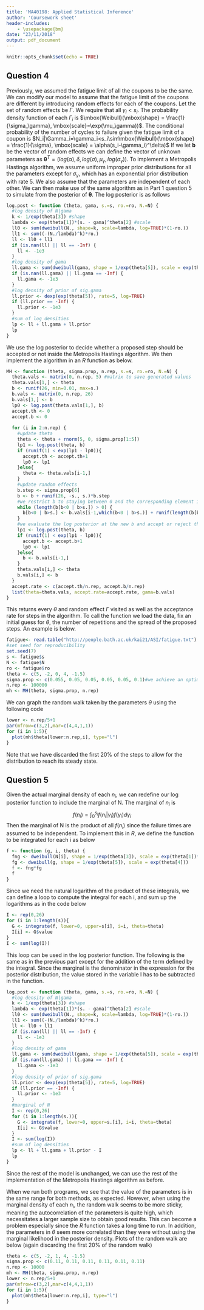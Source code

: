 ```yaml
---
title: 'MA40198: Applied Statistical Inference'
author: 'Coursework sheet'
header-includes:
    - \usepackage{bm}
date: "23/11/2018"
output: pdf_document
---
```


```r
knitr::opts_chunk$set(echo = TRUE)
```

## Question 4
Previously, we assumed the fatigue limit of all the coupons to be the same. We can modify our model to assume that the fatigue limit of the coupons are different by introducing random effects for each of the coupons. Let the set of random effects be $\Gamma$. We require that all $\gamma_i< s_i$. The probability density function of each $\Gamma_i$ is $\mbox{Weibull}(\mbox{shape} = \frac{1}{\sigma_\gamma}, \mbox{scale}=\exp(\mu_\gamma))$. The conditional probability of the number of cycles to failure given the fatigue limit of a coupon is  $N_i|\Gamma_i=\gamma_i<s_i\sim\mbox{Weibull}(\mbox{shape} = \frac{1}{\sigma}, \mbox{scale} = \alpha(s_i-\gamma_i)^\delta)$ If we let $\boldsymbol{b}$ be the vector of random effects we can define the vector of unknown parameters as $\boldsymbol{\theta}^T=(log(\alpha), \delta, log(\sigma), \mu_\gamma, log(\sigma_\gamma))$. To implement a Metropolis Hastings algorithm, we assume uniform improper prior distributions for all the parameters except for $\sigma_\gamma$, which has an exponential prior distribution with rate 5. We also assume that the parameters are independent of each other. We can then make use of the same algorithm as in Part 1 question 5 to simulate from the posterior of $\boldsymbol{\theta}$. The log posterior is as follows

```r
log.post <- function (theta, gama, s.=s, ro.=ro, N.=N) {
  #log density of N|gama
  k <- 1/exp(theta[3]) #shape
  lambda <- exp(theta[1])*(s. - gama)^theta[2] #scale
  ll0 <- sum(dweibull(N., shape=k, scale=lambda, log=TRUE)*(1-ro.))
  ll1 <- sum((-(N./lambda)^k)*ro.)
  ll <- ll0 + ll1
  if (is.nan(ll) || ll == -Inf) {
    ll <- -1e3
  }
  #log density of gama
  ll.gama <- sum(dweibull(gama, shape = 1/exp(theta[5]), scale = exp(theta[4]), log=TRUE))
  if (is.nan(ll.gama) || ll.gama == -Inf) {
    ll.gama <- -1e3
  }
  #log density of prior of sig.gama
  ll.prior <- dexp(exp(theta[5]), rate=5, log=TRUE)
  if (ll.prior == -Inf) {
    ll.prior <- -1e3
  }
  #sum of log densities
  lp <- ll + ll.gama + ll.prior
  lp
}
```

We use the log posterior to decide whether a proposed step should be accepted or not inside the Metropolis Hastings algorithm. We then implement the algorithm in an $R$ function as below.

```r
MH <- function (theta, sigma.prop, n.rep, s.=s, ro.=ro, N.=N) {
  theta.vals <- matrix(0, n.rep, 5) #matrix to save generated values
  theta.vals[1,] <- theta
  b <- runif(26, min=0.01, max=s.)
  b.vals <- matrix(0, n.rep, 26)
  b.vals[1,] <- b
  lp0 <- log.post(theta.vals[1,], b)
  accept.th <- 0
  accept.b <- 0
  
  for (i in 2:n.rep) {
    #update theta
    theta <- theta + rnorm(5, 0, sigma.prop[1:5])
    lp1 <- log.post(theta, b)
    if (runif(1) < exp(lp1 - lp0)){
      accept.th <- accept.th+1
      lp0 <- lp1
    }else{
      theta <- theta.vals[i-1,]
    }
    #update random effects
    b.step <- sigma.prop[6]
    b <- b + runif(26, -s., s.)*b.step
    #we restrict b to staying between 0 and the corresponding element in s
    while (length(b[b<0 | b>s.]) > 0) {
      b[b<0 | b>s.] <- b.vals[i-1,which(b<0 | b>s.)] + runif(length(b[b<0 | b>s.]), -s., s.)*b.step 
    }
    #we evaluate the log posterior at the new b and accept or reject the step
    lp1 <- log.post(theta, b)
    if (runif(1) < exp(lp1 - lp0)){
      accept.b <- accept.b+1
      lp0 <- lp1
    }else{
      b <- b.vals[i-1,]
    }
    theta.vals[i,] <- theta
    b.vals[i,] <- b
  }
  accept.rate <- c(accept.th/n.rep, accept.b/n.rep)
  list(theta=theta.vals, accept.rate=accept.rate, gama=b.vals)
}
```

This returns every $\theta$ and random effect $\Gamma$ visited as well as the acceptance rate for steps in the algorithm. To call the function we load the data, fix an initial guess for $\theta$, the number of repetitions and the spread of the proposed steps. An example is below.

```r
fatigue<- read.table("http://people.bath.ac.uk/kai21/ASI/fatigue.txt")
#set seed for reproducibility
set.seed(7)
s <- fatigue$s
N <- fatigue$N
ro <- fatigue$ro
theta <- c(5, -2, 0, 4, -1.5)
sigma.prop <- c(0.055, 0.05, 0.05, 0.05, 0.05, 0.1)#we achieve an optimal acceptance rate using these proposal standard deviations
n.rep <- 100000
mh <- MH(theta, sigma.prop, n.rep)
```
We can graph the random walk taken by the parameters $\theta$ using the following code

```r
lower <- n.rep/5+1
par(mfrow=c(3,2),mar=c(4,4,1,1))
for (i in 1:5){
  plot(mh$theta[lower:n.rep,i], type="l")
}
```
Note that we have discarded the first 20% of the steps to allow for the distribution to reach its steady state.

## Question 5
Given the actual marginal density of each $n_i$, we can redefine our log posterior function to include the marginal of N. The marginal of $n_i$ is
$$f(n_i)=\int_{0}^{s_i}f(n_i|\gamma_i)f(\gamma_i)d\gamma_i$$
Then the marginal of N is the product of all $f(n_i)$ since the failure times are assumed to be independent. To implement this in $R$, we define the function to be integrated for each i as below
```r
f <- function (g, i, theta) {
  fng <- dweibull(N[i], shape = 1/exp(theta[3]), scale = exp(theta[1])*(s[i]-g)^theta[2])
  fg <- dweibull(g, shape = 1/exp(theta[5]), scale = exp(theta[4]))
  f <- fng*fg
  f
}
```
Since we need the natural logarithm of the product of these integrals, we can define a loop to compute the integral for each i, and sum up the logarithms as in the code below
```r
I <- rep(0,26)
for (i in 1:length(s)){
  G <- integrate(f, lower=0, upper=s[i], i=i, theta=theta)
  I[i] <- G$value
}
I <- sum(log(I))
```
This loop can be used in the log posterior function. The following is the same as in the previous part except for the addition of the term defined by the integral. Since the marginal is the denominator in the expression for the posterior distribution, the value stored in the variable I has to be subtracted in the function.
```r
log.post <- function (theta, gama, s.=s, ro.=ro, N.=N) {
  #log density of N|gama
  k <- 1/exp(theta[3]) #shape
  lambda <- exp(theta[1])*(s. - gama)^theta[2] #scale
  ll0 <- sum(dweibull(N., shape=k, scale=lambda, log=TRUE)*(1-ro.))
  ll1 <- sum((-(N./lambda)^k)*ro.)
  ll <- ll0 + ll1
  if (is.nan(ll) || ll == -Inf) {
    ll <- -1e3
  }
  #log density of gama
  ll.gama <- sum(dweibull(gama, shape = 1/exp(theta[5]), scale = exp(theta[4]), log=TRUE))
  if (is.nan(ll.gama) || ll.gama == -Inf) {
    ll.gama <- -1e3
  }
  #log density of prior of sig.gama
  ll.prior <- dexp(exp(theta[5]), rate=5, log=TRUE)
  if (ll.prior == -Inf) {
    ll.prior <- -1e3
  }
  #marginal of N
  I <- rep(0,26)
  for (i in 1:length(s.)){
    G <- integrate(f, lower=0, upper=s.[i], i=i, theta=theta)
    I[i] <- G$value
  }
  I <- sum(log(I))
  #sum of log densities
  lp <- ll + ll.gama + ll.prior - I
  lp
}
```
Since the rest of the model is unchanged, we can use the rest of the implementation of the Metropolis Hastings algorithm as before.

When we run both programs, we see that the value of the parameters is in the same range for both methods, as expected. However, when using the marginal density of each $n_i$, the random walk seems to be more sticky, meaning the autocorrelation of the parameters is quite high, which necessitates a larger sample size to obtain good results. This can become a problem especially since the $R$ function \texttt{integrate} takes a long time to run. In addition, the parameters in $\theta$ seem more correlated than they were without using the marginal likelihood in the posterior density. Plots of the random walk are below (again discarding the first 20% of the random walk)

```r
theta <- c(5, -2, 1, 4, -1.5)
sigma.prop <- c(0.11, 0.11, 0.11, 0.11, 0.11, 0.11)
n.rep <- 10000
mh <- MH(theta, sigma.prop, n.rep)
lower <- n.rep/5+1
par(mfrow=c(3,2),mar=c(4,4,1,1))
for (i in 1:5){
  plot(mh$theta[lower:n.rep,i], type="l")
}
```

